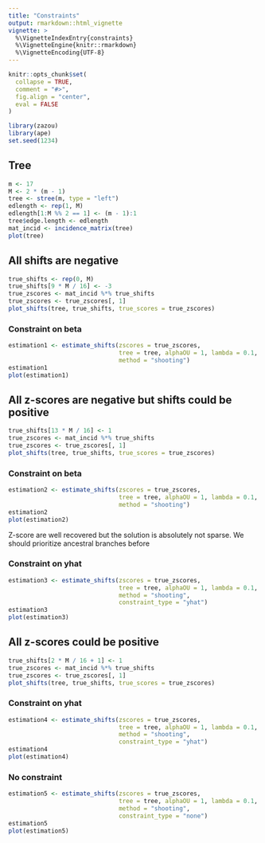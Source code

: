 ```yaml
---
title: "Constraints"
output: rmarkdown::html_vignette
vignette: >
  %\VignetteIndexEntry{constraints}
  %\VignetteEngine{knitr::rmarkdown}
  %\VignetteEncoding{UTF-8}
---
```


```r
knitr::opts_chunk$set(
  collapse = TRUE,
  comment = "#>", 
  fig.align = "center",
  eval = FALSE
)
```

```r
library(zazou)
library(ape)
set.seed(1234)
```

## Tree

```r
m <- 17
M <- 2 * (m - 1)
tree <- stree(m, type = "left")
edlength <- rep(1, M)
edlength[1:M %% 2 == 1] <- (m - 1):1
tree$edge.length <- edlength
mat_incid <- incidence_matrix(tree)
plot(tree)
```

## All shifts are negative

```r
true_shifts <- rep(0, M)
true_shifts[9 * M / 16] <- -3
true_zscores <- mat_incid %*% true_shifts
true_zscores <- true_zscores[, 1]
plot_shifts(tree, true_shifts, true_scores = true_zscores)
```

### Constraint on beta

```r
estimation1 <- estimate_shifts(zscores = true_zscores, 
                               tree = tree, alphaOU = 1, lambda = 0.1, 
                               method = "shooting")
estimation1
plot(estimation1)
```

## All z-scores are negative but shifts could be positive

```r
true_shifts[13 * M / 16] <- 1
true_zscores <- mat_incid %*% true_shifts
true_zscores <- true_zscores[, 1]
plot_shifts(tree, true_shifts, true_scores = true_zscores)
```

### Constraint on beta

```r
estimation2 <- estimate_shifts(zscores = true_zscores, 
                               tree = tree, alphaOU = 1, lambda = 0.1,
                               method = "shooting")
estimation2
plot(estimation2)
```

Z-score are well recovered but the solution is absolutely not sparse. We should prioritize ancestral branches before 

### Constraint on yhat

```r
estimation3 <- estimate_shifts(zscores = true_zscores, 
                               tree = tree, alphaOU = 1, lambda = 0.1,  
                               method = "shooting",
                               constraint_type = "yhat")
estimation3
plot(estimation3)
```

## All z-scores could be positive

```r
true_shifts[2 * M / 16 + 1] <- 1
true_zscores <- mat_incid %*% true_shifts
true_zscores <- true_zscores[, 1]
plot_shifts(tree, true_shifts, true_scores = true_zscores)
```


### Constraint on yhat

```r
estimation4 <- estimate_shifts(zscores = true_zscores, 
                               tree = tree, alphaOU = 1, lambda = 0.1,  
                               method = "shooting",
                               constraint_type = "yhat")
estimation4
plot(estimation4)
```

### No constraint 

```r
estimation5 <- estimate_shifts(zscores = true_zscores, 
                               tree = tree, alphaOU = 1, lambda = 0.1, 
                               method = "shooting",
                               constraint_type = "none")
estimation5
plot(estimation5)
```





